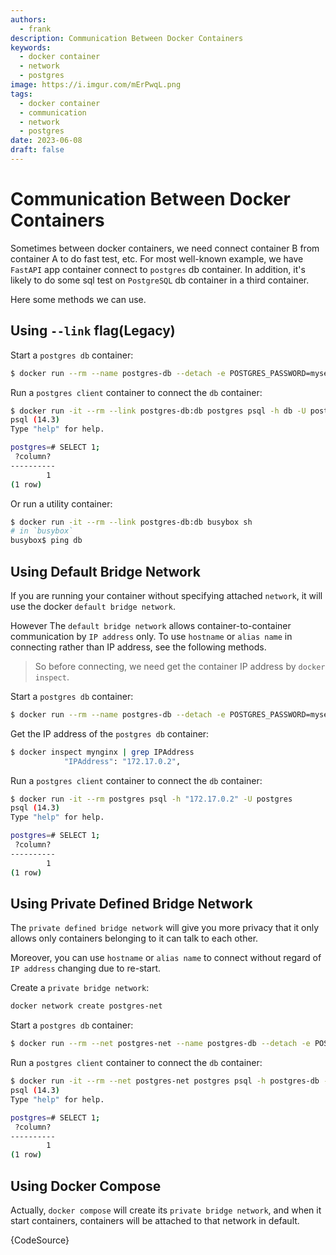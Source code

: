 ```yaml
---
authors:
  - frank
description: Communication Between Docker Containers
keywords:
  - docker container
  - network
  - postgres
image: https://i.imgur.com/mErPwqL.png
tags:
  - docker container
  - communication
  - network
  - postgres
date: 2023-06-08
draft: false
---
```


# Communication Between Docker Containers

Sometimes between docker containers, we need connect container B from container A to do fast test, etc. For most well-known example, we have `FastAPI` app container connect to `postgres` db container. In addition, it's likely to do some sql test on `PostgreSQL` db container in a third container.

Here some methods we can use.

## Using `--link` flag(Legacy)

Start a `postgres db` container:

```sh
$ docker run --rm --name postgres-db --detach -e POSTGRES_PASSWORD=mysecretpassword postgres
```

Run a `postgres client` container to connect the `db` container:

```sh
$ docker run -it --rm --link postgres-db:db postgres psql -h db -U postgres
psql (14.3)
Type "help" for help.

postgres=# SELECT 1;
 ?column? 
----------
        1
(1 row)
```

Or run a utility container:

```sh
$ docker run -it --rm --link postgres-db:db busybox sh
# in `busybox`
busybox$ ping db
```

## Using Default Bridge Network

If you are running your container without specifying attached `network`, it will use the docker `default bridge network`.

However The `default bridge network` allows container-to-container communication by `IP address` only. To use `hostname` or `alias name` in connecting rather than IP address, see the following methods.

> So before connecting, we need get the container IP address by `docker inspect`.

Start a `postgres db` container:

```sh
$ docker run --rm --name postgres-db --detach -e POSTGRES_PASSWORD=mysecretpassword postgres
```

Get the IP address of the `postgres db` container:

```sh
$ docker inspect mynginx | grep IPAddress
            "IPAddress": "172.17.0.2",
```

Run a `postgres client` container to connect the `db` container:

```sh
$ docker run -it --rm postgres psql -h "172.17.0.2" -U postgres
psql (14.3)
Type "help" for help.

postgres=# SELECT 1;
 ?column? 
----------
        1
(1 row)
```

## Using Private Defined Bridge Network

The `private defined bridge network` will give you more privacy that it only allows only containers belonging to it can talk to each other.

Moreover, you can use `hostname` or `alias name` to connect without regard of `IP address` changing due to re-start.

Create a `private bridge network`:

```sh
docker network create postgres-net
```

Start a `postgres db` container:

```sh
$ docker run --rm --net postgres-net --name postgres-db --detach -e POSTGRES_PASSWORD=mysecretpassword postgres
```

Run a `postgres client` container to connect the `db` container:

```sh
$ docker run -it --rm --net postgres-net postgres psql -h postgres-db -U postgres
psql (14.3)
Type "help" for help.

postgres=# SELECT 1;
 ?column? 
----------
        1
(1 row)
```

## Using Docker Compose

Actually, `docker compose` will create its `private bridge network`, and when it start containers, containers will be attached to that network in default.


<CodeBlock language="yaml" title="docker-compose-postgres.yml">{CodeSource}</CodeBlock>